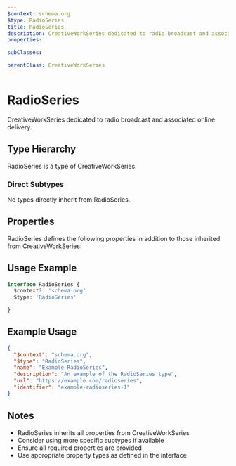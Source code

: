 ```yaml
---
$context: schema.org
$type: RadioSeries
title: RadioSeries
description: CreativeWorkSeries dedicated to radio broadcast and associated online delivery.
properties:

subClasses:

parentClass: CreativeWorkSeries
---
```


# RadioSeries

CreativeWorkSeries dedicated to radio broadcast and associated online delivery.

## Type Hierarchy

RadioSeries is a type of CreativeWorkSeries.

### Direct Subtypes

No types directly inherit from RadioSeries.

## Properties

RadioSeries defines the following properties in addition to those inherited from CreativeWorkSeries:



## Usage Example

```typescript
interface RadioSeries {
  $context?: 'schema.org'
  $type: 'RadioSeries'

}
```

## Example Usage

```json
{
  "$context": "schema.org",
  "$type": "RadioSeries",
  "name": "Example RadioSeries",
  "description": "An example of the RadioSeries type",
  "url": "https://example.com/radioseries",
  "identifier": "example-radioseries-1"
}
```

## Notes

- RadioSeries inherits all properties from CreativeWorkSeries
- Consider using more specific subtypes if available
- Ensure all required properties are provided
- Use appropriate property types as defined in the interface
